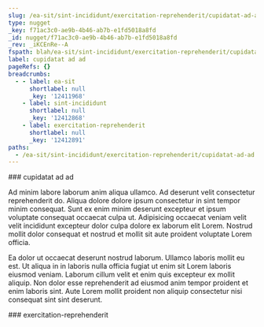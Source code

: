 ```yaml
---
slug: /ea-sit/sint-incididunt/exercitation-reprehenderit/cupidatat-ad-ad
type: nugget
_key: f71ac3c0-ae9b-4b46-ab7b-e1fd5018a8fd
_id: nugget/f71ac3c0-ae9b-4b46-ab7b-e1fd5018a8fd
_rev: _iKCEnRe--A
fspath: blah/ea-sit/sint-incididunt/exercitation-reprehenderit/cupidatat-ad-ad.md
label: cupidatat ad ad
pageRefs: {}
breadcrumbs:
  - - label: ea-sit
      shortlabel: null
      _key: '12411968'
    - label: sint-incididunt
      shortlabel: null
      _key: '12412868'
    - label: exercitation-reprehenderit
      shortlabel: null
      _key: '12412891'
paths:
  - /ea-sit/sint-incididunt/exercitation-reprehenderit/cupidatat-ad-ad
---
```


<NuggetArea>
<Nugget slug="/ea-sit/sint-incididunt/exercitation-reprehenderit/cupidatat-ad-ad" type="nugget" _key="f71ac3c0-ae9b-4b46-ab7b-e1fd5018a8fd" _id="nugget/f71ac3c0-ae9b-4b46-ab7b-e1fd5018a8fd" _rev="_iKCEnRe--A" fspath="blah/ea-sit/sint-incididunt/exercitation-reprehenderit/cupidatat-ad-ad.md" label="cupidatat ad ad" paths="/ea-sit/sint-incididunt/exercitation-reprehenderit/cupidatat-ad-ad">
<NuggetBody>
### cupidatat ad ad

Ad minim labore laborum anim aliqua ullamco. Ad deserunt velit consectetur reprehenderit do. Aliqua dolore dolore ipsum consectetur in sint tempor minim consequat. Sunt ex enim minim deserunt excepteur et ipsum voluptate consequat occaecat culpa ut. Adipisicing occaecat veniam velit velit incididunt excepteur dolor culpa dolore ex laborum elit Lorem. Nostrud mollit dolor consequat et nostrud et mollit sit aute proident voluptate Lorem officia.

Ea dolor ut occaecat deserunt nostrud laborum. Ullamco laboris mollit eu est. Ut aliqua in in laboris nulla officia fugiat ut enim sit Lorem laboris eiusmod veniam. Laborum cillum velit et enim quis excepteur ex mollit aliquip. Non dolor esse reprehenderit ad eiusmod anim tempor proident et enim laboris sint. Aute Lorem mollit proident non aliquip consectetur nisi consequat sint sint deserunt.

</NuggetBody>
<Breadcrumbs>
<Crumbs>
<Crumb _key="12411968" label="ea-sit" /><Crumb _key="12412868" label="sint-incididunt" /><Crumb _key="12412891" label="exercitation-reprehenderit" />
</Crumbs>
</Breadcrumbs>
</Nugget>

<NuggetsInbound>
</NuggetsInbound>
<NuggetsOutbound>
</NuggetsOutbound>
</NuggetArea>
<PassagesInbound>
<Passage direction="inbound" type="passage" _key="12412891" _id="passage/12412891" _rev="_iKCEnRe--_" label="exercitation-reprehenderit" passage="exercitation-reprehenderit" fspath="blah/ea-sit/sint-incididunt/exercitation-reprehenderit" paths="/ea-sit/sint-incididunt/exercitation-reprehenderit" slug="/ea-sit/sint-incididunt/exercitation-reprehenderit">
<NuggetBody>
### exercitation-reprehenderit

</NuggetBody>
<Breadcrumbs>
<Crumbs>
<Crumb _key="12411968" label="ea-sit" /><Crumb _key="12412868" label="sint-incididunt" />
</Crumbs>
</Breadcrumbs>
</Passage>

</PassagesInbound>
<PassagesOutbound>
</PassagesOutbound>